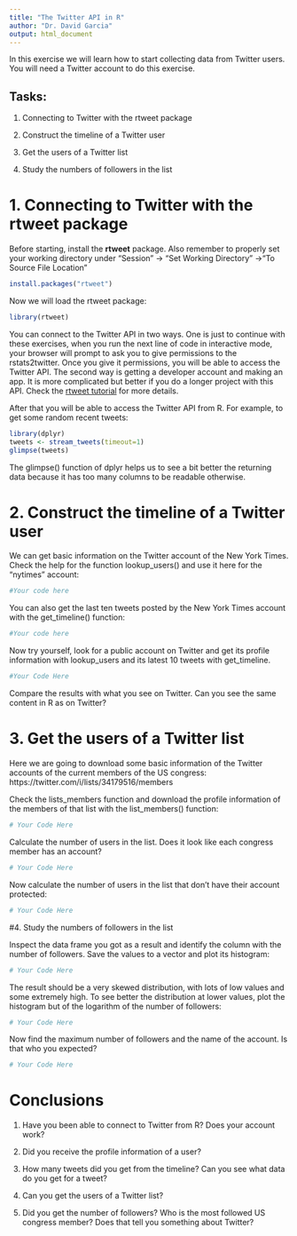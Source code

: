 ```yaml
---
title: "The Twitter API in R"
author: "Dr. David Garcia"
output: html_document
---
```


In this exercise we will learn how to start collecting data from Twitter users. You will need a Twitter account to do this exercise.

## Tasks:

1. Connecting to Twitter with the rtweet package

2. Construct the timeline of a Twitter user

3. Get the users of a Twitter list

4. Study the numbers of followers in the list

# 1. Connecting to Twitter with the rtweet package

Before starting, install the **rtweet** package. Also remember to properly set your working directory under "Session" -> "Set Working Directory" ->"To Source File Location"
```r
install.packages("rtweet")
```

Now we will load the rtweet package:
```r
library(rtweet)
```

You can connect to the Twitter API in two ways. One is just to continue with these exercises, when you run the next line of code in interactive mode, your browser will prompt to ask you to give permissions to the rstats2twitter. Once you give it permissions, you will be able to access the Twitter API. The second way is getting a developer account and making an app. It is more complicated but better if you do a longer project with this API. Check the [rtweet tutorial](https://github.com/dgarcia-eu/SocialDataScience/blob/master/027_rtweet/rtweet.Rmd) for more details.

After that you will be able to access the Twitter API from R. For example, to get some random recent tweets:

```r
library(dplyr)
tweets <- stream_tweets(timeout=1)
glimpse(tweets)
```
The glimpse() function of dplyr helps us to see a bit better the returning data because it has too many columns to be readable otherwise.

# 2. Construct the timeline of a Twitter user

We can get basic information on the Twitter account of the New York Times. Check the help for the function lookup_users() and use it here for the "nytimes" account:
```r
#Your code here
```

You can also get the last ten tweets posted by the New York Times account with the get_timeline() function:
```r
#Your code here
```

Now try yourself, look for a public account on Twitter and get its profile information with lookup_users and its latest 10 tweets with get_timeline. 

```r
#Your Code Here
```

Compare the results with what you see on Twitter. Can you see the same content in R as on Twitter?

# 3. Get the users of a Twitter list

Here we are going to download some basic information of the Twitter accounts of the current members of the US congress: https://twitter.com/i/lists/34179516/members

Check the lists_members function and download the profile information of the members of that list with the list_members() function:
```r
# Your Code Here
```

Calculate the number of users in the list. Does it look like each congress member has an account?
```r
# Your Code Here
```

Now calculate the number of users in the list that don't have their account protected:
```r
# Your Code Here
```

#4. Study the numbers of followers in the list

Inspect the data frame you got as a result and identify the column with the number of followers. Save the values to a vector and plot its histogram:

```r
# Your Code Here
```

The result should be a very skewed distribution, with lots of low values and some extremely high. To see better the distribution at lower values, plot the histogram but of the logarithm of the number of followers:

```r
# Your Code Here
```

Now find the maximum number of followers and the name of the account. Is that who you expected?

```r
# Your Code Here
```


# Conclusions

1. Have you been able to connect to Twitter from R? Does your account work?

2. Did you receive the profile information of a user? 

3. How many tweets did you get from the timeline? Can you see what data do you get for a tweet?

4. Can you get the users of a Twitter list?

5. Did you get the number of followers? Who is the most followed US congress member? Does that tell you something about Twitter?